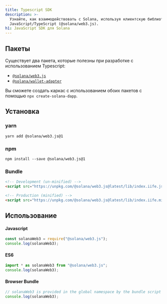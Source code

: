 ```yaml
---
title: Typescript SDK
description: >-
  Узнайте, как взаимодействовать с Solana, используя клиентскую библиотеку
  JavaScript/TypeScript (@solana/web3.js).
h1: JavaScript SDK для Solana
---
```


## Пакеты

Существует два пакета, которые полезны при разработке с использованием
Typescript:

- [`@solana/web3.js`](https://www.npmjs.com/package/@solana/web3.js)
- [`@solana/wallet-adapter`](https://github.com/anza-xyz/wallet-adapter)

Вы сможете создать каркас с использованием обоих пакетов с помощью
`npx create-solana-dapp`.

## Установка

### yarn

```shell  title="Terminal"
yarn add @solana/web3.js@1
```

### npm

```shell  title="Terminal"
npm install --save @solana/web3.js@1
```

### Bundle

```html  title="index.html"
<!-- Development (un-minified) -->
<script src="https://unpkg.com/@solana/web3.js@latest/lib/index.iife.js"></script>

<!-- Production (minified) -->
<script src="https://unpkg.com/@solana/web3.js@latest/lib/index.iife.min.js"></script>
```

## Использование

#### Javascript

```javascript
const solanaWeb3 = require("@solana/web3.js");
console.log(solanaWeb3);
```

#### ES6

```javascript
import * as solanaWeb3 from "@solana/web3.js";
console.log(solanaWeb3);
```

#### Browser Bundle

```javascript
// solanaWeb3 is provided in the global namespace by the bundle script
console.log(solanaWeb3);
```
